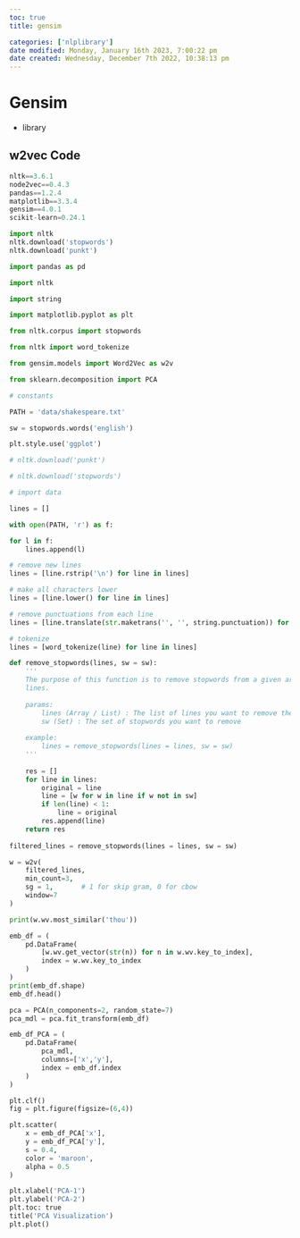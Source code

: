 ```yaml
---
toc: true
title: gensim

categories: ['nlplibrary']
date modified: Monday, January 16th 2023, 7:00:22 pm
date created: Wednesday, December 7th 2022, 10:38:13 pm
---
```


# Gensim
- library


## w2vec Code
```py
nltk==3.6.1  
node2vec==0.4.3  
pandas==1.2.4  
matplotlib==3.3.4  
gensim==4.0.1  
scikit-learn=0.24.1
```
```py
import nltk  
nltk.download('stopwords')  
nltk.download('punkt')

import pandas as pd

import nltk

import string

import matplotlib.pyplot as plt

from nltk.corpus import stopwords

from nltk import word_tokenize

from gensim.models import Word2Vec as w2v

from sklearn.decomposition import PCA

# constants

PATH = 'data/shakespeare.txt'

sw = stopwords.words('english')

plt.style.use('ggplot')

# nltk.download('punkt')

# nltk.download('stopwords')

# import data

lines = []

with open(PATH, 'r') as f:

for l in f:
	lines.append(l)

# remove new lines
lines = [line.rstrip('\n') for line in lines]

# make all characters lower
lines = [line.lower() for line in lines]

# remove punctuations from each line
lines = [line.translate(str.maketrans('', '', string.punctuation)) for line in lines]

# tokenize
lines = [word_tokenize(line) for line in lines]

def remove_stopwords(lines, sw = sw):
    '''
    The purpose of this function is to remove stopwords from a given array of 
    lines.
    
    params:
        lines (Array / List) : The list of lines you want to remove the stopwords from
        sw (Set) : The set of stopwords you want to remove
        
    example:
        lines = remove_stopwords(lines = lines, sw = sw)
    '''
    
    res = []
    for line in lines:
        original = line
        line = [w for w in line if w not in sw]
        if len(line) < 1:
            line = original
        res.append(line)
    return res
    
filtered_lines = remove_stopwords(lines = lines, sw = sw)

w = w2v(
    filtered_lines,
    min_count=3,  
    sg = 1,       # 1 for skip gram, 0 for cbow
    window=7      
)       

print(w.wv.most_similar('thou'))

emb_df = (
    pd.DataFrame(
        [w.wv.get_vector(str(n)) for n in w.wv.key_to_index],
        index = w.wv.key_to_index
    )
)
print(emb_df.shape)
emb_df.head()

pca = PCA(n_components=2, random_state=7)
pca_mdl = pca.fit_transform(emb_df)

emb_df_PCA = (
    pd.DataFrame(
        pca_mdl,
        columns=['x','y'],
        index = emb_df.index
    )
)

plt.clf()
fig = plt.figure(figsize=(6,4))

plt.scatter(
    x = emb_df_PCA['x'],
    y = emb_df_PCA['y'],
    s = 0.4,
    color = 'maroon',
    alpha = 0.5
)

plt.xlabel('PCA-1')
plt.ylabel('PCA-2')
plt.toc: true
title('PCA Visualization')
plt.plot()
```



